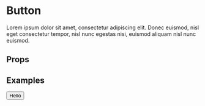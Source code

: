 
<Meta title='Components/Button' component={Button} />

# Button

Lorem ipsum dolor sit amet, consectetur adipiscing elit. Donec euismod, nisl eget consectetur tempor, nisl nunc egestas nisi, euismod aliquam nisl nunc euismod.

## Props

<ArgsTable of={Button} />

## Examples

<Canvas>
  <Story name='Default'>
    <Button>Hello</Button>
  </Story>
</Canvas>
